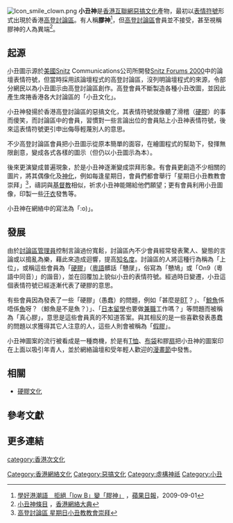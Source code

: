 [[File:Icon_smile_clown.png|thumb]]
'''小丑神'''是[[香港|香港]][[互聯網|互聯網]][[惡搞文化|惡搞文化]]產物，最初以[[表情符號|表情符號]]形式出現於香港[[高登討論區|高登討論區]]。有人稱'''膠神'''<ref>[http://www1.hk.apple.nextmedia.com/template/apple/art_main.php?iss_id=20090901&sec_id=15335&art_id=13159711 學好港潮語　拒絕「low B」變「膠神」] {{Wayback|url=http://www1.hk.apple.nextmedia.com/template/apple/art_main.php?iss_id=20090901&sec_id=15335&art_id=13159711 |date=20200316051531 }}，[[蘋果日報_(香港)|蘋果日報]]，2009-09-01</ref>，但[[高登討論區|高登討論區]]會員並不接受，甚至視稱膠神的人為異端<ref>[http://evchk.wikia.com/wiki/%E5%B0%8F%E4%B8%91%E7%A5%9E 小丑神條目] {{Wayback|url=http://evchk.wikia.com/wiki/%E5%B0%8F%E4%B8%91%E7%A5%9E |date=20181005160242 }}，[[香港網絡大典|香港網絡大典]]</ref>。

==起源==
̣̣小丑圖示源於[[美國|美國]]Snitz Communications公司所開發[[Snitz_Forums_2000|Snitz Forums 2000]]中的論壇表情符號，但當時採用該論壇程式的高登討論區，沒列明論壇程式的來源，令部分網民以為小丑圖示由高登討論區創作。高登會員不斷製造各種小丑改圖，並因此產生席捲香港各大討論區的「小丑文化」。 

小丑神發揚於香港高登討論區的惡搞文化，其表情符號就像聽了滑稽（[[硬膠_(網語)|硬膠]]）的事而傻笑，而討論區中的會員，習慣對一些言論出位的會員貼上小丑神表情符號，後來這表情符號更引申出侮辱輕蔑別人的意思。

不少高登討論區會員把小丑圖示從原本簡單的面容，在繪圖程式的幫助下，發揮無限創意，變成各式各樣的圖示（但仍以小丑圖示為本）。

後來更演變成普遍現象，於是小丑神逐漸變成崇拜形象。有會員更創造不少相關的圖片，將其偶像化及[[神化|神化]]，例如每逢星期日，會員們都會舉行「星期日小丑教教會崇拜」<ref>[http://forum7.hkgolden.com/search.aspx?st=T&searchstring=%u661F%u671F%u65E5%u5C0F%u4E11%u6559%u6559%u6703%u5D07%u62DC 高登討論區 星期日小丑教教會崇拜]</ref>，禱詞與[[基督教|基督教]]相似，祈求小丑神能賜給他們願望；更有會員利用小丑圖像，印製一些[[T恤|汗衣]]發售等。

小丑神在網絡中的寫法為「:o)」。

==發展==
由於[[討論區|討論區]][[管理員|管理員]]控制言論過份寬鬆，討論區內不少會員經常發表驚人、變態的言論或以搗亂為樂，藉此來造成迴響，提高[[知名度|知名度]]。討論區的人將這種行為稱為「上位」，或稱這些會員為「[[硬膠文化|硬膠]]」（[[粵語|粵語]]髒話「戇㞗」，俗寫為「戇鳩」或「On9（粵語中同音）」的諧音），並在回覆加上貌似小丑的表情符號。經過時日變遷，小丑這個表情符號已經逐漸代表了硬膠的意思。

有些會員因為發表了一些「硬膠」（愚蠢）的問題，例如「甚麼是[[BT|BT]]？」、「[[鯨魚|鯨魚]]係唔係[[魚|魚]]呀？（鯨魚是不是魚？）」、「[[日本|日本]][[留學|留學]]也要做[[兼職|兼職]]工作嗎？」等問題而被稱為「真心膠」，意思是這些會員真的不知道答案。與其相反的是一些喜歡發表愚蠢的問題以求獲得其它人注意的人，這些人則會被稱為「[[假膠|假膠]]」。

小丑神圖案的流行被看成是一種商機，於是有[[T恤|T恤]]、[[手提包|布袋]]和膠[[扇|扇]]把小丑神的圖案印在上面以吸引年青人，並於網絡論壇和受年輕人歡迎的[[漫畫節|漫畫節]]中發售。

==相關==
*[[硬膠文化|硬膠文化]]

==參考文獻==
<references />

==更多連結==


[[Category:香港網絡文化|Category:香港網絡文化]]
[[category:香港次文化|category:香港次文化]]
[[Category:惡搞文化|Category:惡搞文化]]
[[Category:虛構神祇|Category:虛構神祇]]
[[Category:小丑|Category:小丑]]